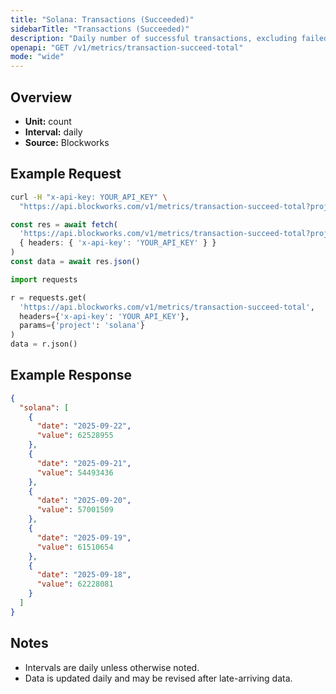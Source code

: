 ```yaml
---
title: "Solana: Transactions (Succeeded)"
sidebarTitle: "Transactions (Succeeded)"
description: "Daily number of successful transactions, excluding failed transactions."
openapi: "GET /v1/metrics/transaction-succeed-total"
mode: "wide"
---
```


## Overview

- **Unit:** count
- **Interval:** daily
- **Source:** Blockworks

## Example Request

<CodeGroup>

```bash cURL
curl -H "x-api-key: YOUR_API_KEY" \
  "https://api.blockworks.com/v1/metrics/transaction-succeed-total?project=solana"
```

```typescript TypeScript
const res = await fetch(
  'https://api.blockworks.com/v1/metrics/transaction-succeed-total?project=solana',
  { headers: { 'x-api-key': 'YOUR_API_KEY' } }
)
const data = await res.json()
```

```python Python
import requests

r = requests.get(
  'https://api.blockworks.com/v1/metrics/transaction-succeed-total',
  headers={'x-api-key': 'YOUR_API_KEY'},
  params={'project': 'solana'}
)
data = r.json()
```

</CodeGroup>

## Example Response

```json
{
  "solana": [
    {
      "date": "2025-09-22",
      "value": 62528955
    },
    {
      "date": "2025-09-21",
      "value": 54493436
    },
    {
      "date": "2025-09-20",
      "value": 57001509
    },
    {
      "date": "2025-09-19",
      "value": 61510654
    },
    {
      "date": "2025-09-18",
      "value": 62228081
    }
  ]
}
```

## Notes
- Intervals are daily unless otherwise noted.
- Data is updated daily and may be revised after late-arriving data.